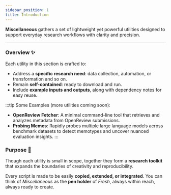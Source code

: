 ```yaml
---
sidebar_position: 1
title: Introduction
---
```


**Miscellaneous** gathers a set of lightweight yet powerful utilities designed to support everyday research workflows with clarity and precision.

---

### Overview ✨

Each utility in this section is crafted to:

- Address a **specific research need**: data collection, automation, or transformation and so on.
- Remain **self-contained**: ready to download and run.
- Include **example inputs and outputs**, along with dependency notes for easy reuse.

:::tip
Some Examples (more utilities coming soon):
- **OpenReview Fetcher**: A minimal command-line tool that retrieves and analyzes metadata from OpenReview submissions.
- **Probing Memes**: Rapidly probes multiple large language models across benchmark datasets to detect memotypes and uncover nuanced evaluation insights.
:::


### Purpose 🧭

Though each utility is small in scope, together they form a **research toolkit** that expands the boundaries of creativity and reproducibility.

Every script is made to be easily **copied, extended, or integrated**.
You can think of *Miscellaneous* as the **pen holder** of *Fresh*, always within reach, always ready to create.